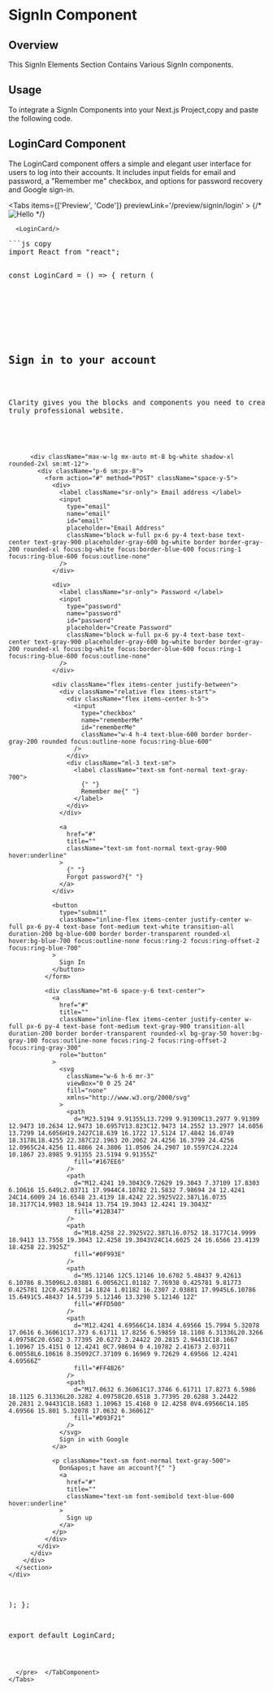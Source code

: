 

# SignIn Component

## Overview

This SignIn Elements Section Contains Various SignIn components.

## Usage

To integrate a SignIn Components into your Next.js Project,copy and paste the following code.

## LoginCard Component

The LoginCard component offers a simple and elegant user interface for users to log into their accounts. It includes input fields for email and password, a "Remember me" checkbox, and options for password recovery and Google sign-in.

<Tabs items={['Preview', 'Code']} previewLink='/preview/signin/login' >
   <TabComponent label="Preview">
{/* ![Hello](/contact.png) */}

      <LoginCard/>

  </TabComponent>
   <TabComponent label="Code">
   <pre>
```js copy
import React from "react";

const LoginCard = () => {
return (

<div>
<section className="py-12 sm:py-16 lg:py-20 xl:py-24 bg-gray-50">
<div className="px-4 mx-auto max-w-7xl sm:px-6 lg:px-8">
<div className="max-w-xl mx-auto text-center">
<h2 className="text-3xl font-semibold tracking-tight text-gray-900 sm:text-4xl lg:text-5xl">
Sign in to your account
</h2>
<p className="mt-4 text-base font-normal leading-7 text-gray-600 lg:text-lg lg:mt-6 lg:leading-8">
Clarity gives you the blocks and components you need to create a
truly professional website.
</p>
</div>

          <div className="max-w-lg mx-auto mt-8 bg-white shadow-xl rounded-2xl sm:mt-12">
            <div className="p-6 sm:px-8">
              <form action="#" method="POST" className="space-y-5">
                <div>
                  <label className="sr-only"> Email address </label>
                  <input
                    type="email"
                    name="email"
                    id="email"
                    placeholder="Email Address"
                    className="block w-full px-6 py-4 text-base text-center text-gray-900 placeholder-gray-600 bg-white border border-gray-200 rounded-xl focus:bg-white focus:border-blue-600 focus:ring-1 focus:ring-blue-600 focus:outline-none"
                  />
                </div>

                <div>
                  <label className="sr-only"> Password </label>
                  <input
                    type="password"
                    name="password"
                    id="password"
                    placeholder="Create Password"
                    className="block w-full px-6 py-4 text-base text-center text-gray-900 placeholder-gray-600 bg-white border border-gray-200 rounded-xl focus:bg-white focus:border-blue-600 focus:ring-1 focus:ring-blue-600 focus:outline-none"
                  />
                </div>

                <div className="flex items-center justify-between">
                  <div className="relative flex items-start">
                    <div className="flex items-center h-5">
                      <input
                        type="checkbox"
                        name="rememberMe"
                        id="rememberMe"
                        className="w-4 h-4 text-blue-600 border border-gray-200 rounded focus:outline-none focus:ring-blue-600"
                      />
                    </div>
                    <div className="ml-3 text-sm">
                      <label className="text-sm font-normal text-gray-700">
                        {" "}
                        Remember me{" "}
                      </label>
                    </div>
                  </div>

                  <a
                    href="#"
                    title=""
                    className="text-sm font-normal text-gray-900 hover:underline"
                  >
                    {" "}
                    Forgot password?{" "}
                  </a>
                </div>

                <button
                  type="submit"
                  className="inline-flex items-center justify-center w-full px-6 py-4 text-base font-medium text-white transition-all duration-200 bg-blue-600 border border-transparent rounded-xl hover:bg-blue-700 focus:outline-none focus:ring-2 focus:ring-offset-2 focus:ring-blue-700"
                >
                  Sign In
                </button>
              </form>

              <div className="mt-6 space-y-6 text-center">
                <a
                  href="#"
                  title=""
                  className="inline-flex items-center justify-center w-full px-6 py-4 text-base font-medium text-gray-900 transition-all duration-200 border border-transparent rounded-xl bg-gray-50 hover:bg-gray-100 focus:outline-none focus:ring-2 focus:ring-offset-2 focus:ring-gray-300"
                  role="button"
                >
                  <svg
                    className="w-6 h-6 mr-3"
                    viewBox="0 0 25 24"
                    fill="none"
                    xmlns="http://www.w3.org/2000/svg"
                  >
                    <path
                      d="M23.5194 9.91355L13.7299 9.91309C13.2977 9.91309 12.9473 10.2634 12.9473 10.6957V13.823C12.9473 14.2552 13.2977 14.6056 13.7299 14.6056H19.2427C18.639 16.1722 17.5124 17.4842 16.0749 18.3178L18.4255 22.387C22.1963 20.2062 24.4256 16.3799 24.4256 12.0965C24.4256 11.4866 24.3806 11.0506 24.2907 10.5597C24.2224 10.1867 23.8985 9.91355 23.5194 9.91355Z"
                      fill="#167EE6"
                    />
                    <path
                      d="M12.4241 19.3043C9.72629 19.3043 7.37109 17.8303 6.10616 15.649L2.03711 17.9944C4.10782 21.5832 7.98694 24 12.4241 24C14.6009 24 16.6548 23.4139 18.4242 22.3925V22.387L16.0735 18.3177C14.9983 18.9414 13.754 19.3043 12.4241 19.3043Z"
                      fill="#12B347"
                    />
                    <path
                      d="M18.4258 22.3925V22.387L16.0752 18.3177C14.9999 18.9413 13.7558 19.3043 12.4258 19.3043V24C14.6025 24 16.6566 23.4139 18.4258 22.3925Z"
                      fill="#0F993E"
                    />
                    <path
                      d="M5.12146 12C5.12146 10.6702 5.48437 9.42613 6.10786 8.35096L2.03881 6.00562C1.01182 7.76938 0.425781 9.81773 0.425781 12C0.425781 14.1824 1.01182 16.2307 2.03881 17.9945L6.10786 15.6491C5.48437 14.5739 5.12146 13.3298 5.12146 12Z"
                      fill="#FFD500"
                    />
                    <path
                      d="M12.4241 4.69566C14.1834 4.69566 15.7994 5.32078 17.0616 6.36061C17.373 6.61711 17.8256 6.59859 18.1108 6.31336L20.3266 4.09758C20.6502 3.77395 20.6272 3.24422 20.2815 2.94431C18.1667 1.10967 15.4151 0 12.4241 0C7.98694 0 4.10782 2.41673 2.03711 6.00558L6.10616 8.35092C7.37109 6.16969 9.72629 4.69566 12.4241 4.69566Z"
                      fill="#FF4B26"
                    />
                    <path
                      d="M17.0632 6.36061C17.3746 6.61711 17.8273 6.5986 18.1125 6.31336L20.3282 4.09758C20.6518 3.77395 20.6288 3.24422 20.2831 2.94431C18.1683 1.10963 15.4168 0 12.4258 0V4.69566C14.185 4.69566 15.801 5.32078 17.0632 6.36061Z"
                      fill="#D93F21"
                    />
                  </svg>
                  Sign in with Google
                </a>

                <p className="text-sm font-normal text-gray-500">
                  Don&apos;t have an account?{" "}
                  <a
                    href="#"
                    title=""
                    className="text-sm font-semibold text-blue-600 hover:underline"
                  >
                    Sign up
                  </a>
                </p>
              </div>
            </div>
          </div>
        </div>
      </section>
    </div>

);
};

export default LoginCard;
```

  </pre>  </TabComponent>
</Tabs>

```

```
